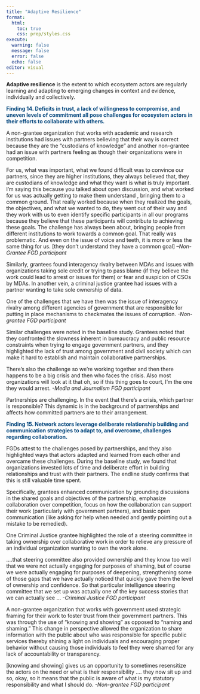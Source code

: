 ```yaml
---
title: "Adaptive Resilience"
format:
  html:
    toc: true
    css: prep/styles.css
execute: 
  warning: false
  message: false
  error: false
  echo: false
editor: visual
---
```


::: definition_box
**Adaptive resilience** is the extent to which ecosystem actors are regularly learning and adapting to emerging changes in context and evidence, individually and collectively.
:::

[**Finding 14. Deficits in trust, a lack of willingness to compromise, and uneven levels of commitment all pose challenges for ecosystem actors in their efforts to collaborate with others.**]{style="color: #00457c;"}

A non-grantee organization that works with academic and research institutions had issues with partners believing that their way is correct because they are the “custodians of knowledge” and another non-grantee had an issue with partners feeling as though their organizations were in competition.

::: box
For us, what was important, what we found difficult was to convince our partners, since they are higher institutions, they always believed that, they are custodians of knowledge and what they want is what is truly important. I'm saying this because you talked about open discussion, and what worked for us was actually getting to make them understand , bringing them to a common ground. That really worked because when they realized the goals, the objectives, and what we wanted to do, they went out of their way and they work with us to even identify specific participants in all our programs because they believe that these participants will contribute to achieving these goals. The challenge has always been about, bringing people from different institutions to work towards a common goal. That really was problematic. And even on the issue of voice and teeth, it is more or less the same thing for us. \[they don’t understand they have a common goal\] *–Non-Grantee FGD participant*
:::

Similarly, grantees found interagency rivalry between MDAs and issues with organizations taking sole credit or trying to pass blame (if they believe the work could lead to arrest or issues for them) or fear and suspicion of CSOs by MDAs. In another vein, a criminal justice grantee had issues with a partner wanting to take sole ownership of data.

::: box
One of the challenges that we have then was the issue of interagency rivalry among different agencies of government that are responsible for putting in place mechanisms to checkmates the issues of corruption. *-Non-grantee FGD participant*
:::

Similar challenges were noted in the baseline study. Grantees noted that they confronted the slowness inherent in bureaucracy and public resource constraints when trying to engage government partners, and they highlighted the lack of trust among government and civil society which can make it hard to establish and maintain collaborative partnerships.

::: box-left
There's also the challenge so we're working together and then there happens to be a big crisis and then who faces the crisis. Also most organizations will look at it that oh, so if this thing goes to court, I'm the one they would arrest. *-Media and Journalism FGD participant*
:::

Partnerships are challenging. In the event that there's a crisis, which partner is responsible? This dynamic is in the background of partnerships and affects how committed partners are to their arrangement.

[**Finding 15. Network actors leverage deliberate relationship building and communication strategies to adapt to, and overcome, challenges regarding collaboration.**]{style="color: #00457c;"}

FGDs attest to the challenges posed by partnerships, and they also highlighted ways that actors adapted and learned from each other and overcame these challenges. During the baseline study, we found that organizations invested lots of time and deliberate effort in building relationships and trust with their partners. The endline study confirms that this is still valuable time spent.

Specifically, grantees enhanced communication by grounding discussions in the shared goals and objectives of the partnership, emphasize collaboration over competition, focus on how the collaboration can support their work (particularly with government partners), and basic open communication (like asking for help when needed and gently pointing out a mistake to be remedied).

One Criminal Justice grantee highlighted the role of a steering committee in taking ownership over collaborative work in order to relieve any pressure of an individual organization wanting to own the work alone.

::: box
....that steering committee also provided ownership and they know too well that we were not actually engaging for purposes of shaming, but of course we were actually engaging for purposes of deepening, strengthening some of those gaps that we have actually noticed that quickly gave them the level of ownership and confidence. So that particular intelligence steering committee that we set up was actually one of the key success stories that we can actually see ... *-Criminal Justice FGD participant*
:::

A non-grantee organization that works with government used strategic framing for their work to foster trust from their government partners. This was through the use of “knowing and showing” as opposed to “naming and shaming.” This change in perspective allowed the organization to share information with the public about who was responsible for specific public services thereby shining a light on individuals and encouraging proper behavior without causing those individuals to feel they were shamed for any lack of accountability or transparency.

::: box
\[knowing and showing\] gives us an opportunity to sometimes resensitize the actors on the need or what is their responsibility .... they now sit up and so, okay, so it means that the public is aware of what is my statutory responsibility and what I should do. *-Non-grantee FGD participant*
:::
